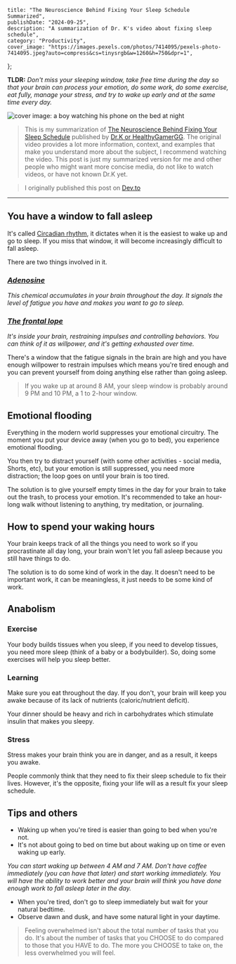     title: "The Neuroscience Behind Fixing Your Sleep Schedule Summarized",
    publishDate: "2024-09-25",
    description: "A summarization of Dr. K's video about fixing sleep schedule",
    category: "Productivity",
    cover_image: "https://images.pexels.com/photos/7414095/pexels-photo-7414095.jpeg?auto=compress&cs=tinysrgb&w=1260&h=750&dpr=1",
};

**TLDR:** *Don't miss your sleeping window, take free time during the day so that your brain can process your emotion, do
some work, do some exercise, eat fully, manage your stress, and try to wake up early and at the same time every day.*

<img src={metadata.cover_image} alt="cover image: a boy watching his phone on the bed at night"/>

> This is my summarization of [The Neuroscience Behind Fixing Your Sleep Schedule](https://www.youtube.com/watch?v=cyKEfejsVps)
published by [Dr.K or HealthyGamerGG](https://arc.net/l/quote/clxxxgts). The original video provides a lot more information,
context, and examples that make you understand more about the subject, I recommend watching the video. This post is just
my summarized version for me and other people who might want more concise media, do not like to watch videos, or have not
known Dr.K yet.

> I originally published this post on [Dev.to](https://dev.to/nan72/the-neuroscience-behind-fixing-your-sleep-schedule-summarized-32k0)
---
## You have a window to fall asleep
It's called [Circadian rhythm](https://www.nigms.nih.gov/education/fact-sheets/Pages/circadian-rhythms.aspx), it dictates
when it is the easiest to wake up and go to sleep. If you miss that window, it will become increasingly difficult to fall
asleep.

There are two things involved in it.

### [*Adenosine*](https://www.ncbi.nlm.nih.gov/books/NBK519049/)
*This chemical accumulates in your brain throughout the day. It signals the level of fatigue you have and makes you want
to go to sleep.*
### [*The frontal lope*](https://my.clevelandclinic.org/health/body/24501-frontal-lobe)
*It's inside your brain, restraining impulses and controlling behaviors. You can think of it as willpower, and it's getting
exhausted over time.*

There's a window that the fatigue signals in the brain are high and you have enough willpower to restrain impulses which
means you're tired enough and you can prevent yourself from doing anything else rather than going asleep.
> If you wake up at around 8 AM, your sleep window is probably around 9 PM and 10 PM, a 1 to 2-hour window.
## Emotional flooding
Everything in the modern world suppresses your emotional circuitry. The moment you put your device away (when you go to
bed), you experience emotional flooding.

You then try to distract yourself (with some other activities - social media, Shorts, etc), but your emotion is still
suppressed, you need more distraction; the loop goes on until your brain is too tired.

The solution is to give yourself empty times in the day for your brain to take out the trash, to process your emotion.
It's recommended to take an hour-long walk without listening to anything, try meditation, or journaling.
## How to spend your waking hours
Your brain keeps track of all the things you need to work so if you procrastinate all day long, your brain won't let you
fall asleep because you still have things to do.

The solution is to do some kind of work in the day. It doesn't need to be important work, it can be meaningless, it just
needs to be some kind of work.

## Anabolism
### Exercise
Your body builds tissues when you sleep, if you need to develop tissues, you need more sleep (think of a baby or a
bodybuilder).
So, doing some exercises will help you sleep better.
### Learning
Make sure you eat throughout the day. If you don't, your brain will keep you awake because of its lack of nutrients
(caloric/nutrient deficit).

Your dinner should be heavy and rich in carbohydrates which stimulate insulin that makes you sleepy.
### Stress
Stress makes your brain think you are in danger, and as a result, it keeps you awake.

People commonly think that they need to fix their sleep schedule to fix their lives. However, it's the opposite, fixing
your life will as a result fix your sleep schedule.

## Tips and others
 - Waking up when you're tired is easier than going to bed when you're not.
 - It's not about going to bed on time but about waking up on time or even waking up early.

*You can start waking up between 4 AM and 7 AM. Don't have coffee immediately (you can have that later) and start
working immediately. You will have the ability to work better and your brain will think you have done enough work to
fall asleep later in the day.*
 - When you're tired, don't go to sleep immediately but wait for your natural bedtime.
 - Observe dawn and dusk, and have some natural light in your daytime.

> Feeling overwhelmed isn't about the total number of tasks that you do. It's about the number of tasks that you CHOOSE
to do compared to those that you HAVE to do. The more you CHOOSE to take on, the less overwhelmed you will feel.
